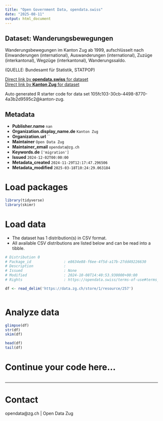 ```yaml
---
title: "Open Government Data, opendata.swiss"
date: "2025-08-11"
output: html_document
---
```


## Dataset: Wanderungsbewegungen

Wanderungsbewegungen im Kanton Zug ab 1999, aufschlüsselt nach
Einwanderungen (international),
Auswanderungen (international),
Zuzüge (interkantonal),
Wegzüge (interkantonal),
Wanderungssaldo.

(QUELLE: Bundesamt für Statistik, STATPOP)

[Direct link by **opendata.swiss** for dataset](https://opendata.swiss/de/dataset/wanderungsbewegungen)<br>
[Direct link by **Kanton Zug** for dataset](https://www.zg.ch/behoerden/gesundheitsdirektion/statistikfachstelle/themen/01bevoelkerungszahlen/zu-und-wegzuege)

Auto generated R starter code for data set 105fc103-30cb-4498-8770-4a3b2d9595c2@kanton-zug.

## Metadata

- **Publisher.name** `nan`
- **Organization.display_name.de** `Kanton Zug`
- **Organization.url** ``
- **Maintainer** `Open Data Zug`
- **Maintainer_email** `opendata@zg.ch`
- **Keywords.de** `['migration']`
- **Issued** `2024-12-02T00:00:00`
- **Metadata_created** `2024-11-29T12:17:47.296506`
- **Metadata_modified** `2025-03-18T10:24:29.063184`


# Load packages

```r

library(tidyverse)
library(skimr)

```

# Load data

-   The dataset has 1 distribution(s) in CSV format.
-   All available CSV distributions are listed below and can be read into a tibble.

```r

# Distribution 0
# Package_id               : e8634e88-f6ee-4f5d-a17b-27dd49226630
# Description              : 
# Issued                   : None
# Modified                 : 2024-10-08T14:40:53.930000+00:00
# Rights                   : https://opendata.swiss/terms-of-use#terms_open

df <- read_delim('https://data.zg.ch/store/1/resource/257')



```

# Analyze data

```r

glimpse(df)
str(df)
skim(df)

head(df)
tail(df)

```

# Continue your code here...

```r

```

------------------------------------------------------------------------

# Contact

opendata@zg.ch | Open Data Zug
